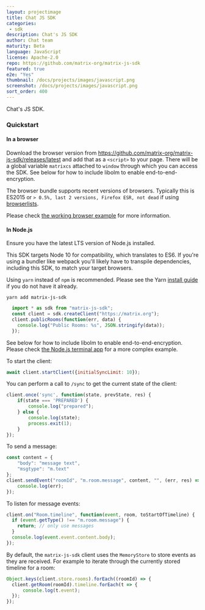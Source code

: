```yaml
---
layout: projectimage
title: Chat JS SDK
categories: 
 - sdk
description: Chat's JS SDK
author: Chat team
maturity: Beta
language: JavaScript
license: Apache-2.0
repo: https://github.com/matrix-org/matrix-js-sdk
featured: true
e2e: "Yes"
thumbnail: /docs/projects/images/javascript.png
screenshot: /docs/projects/images/javascript.png
sort_order: 400
---
```


Chat's JS SDK.

### Quickstart

#### In a browser

Download the browser version from
https://github.com/matrix-org/matrix-js-sdk/releases/latest and add that as a
``<script>`` to your page. There will be a global variable ``matrixcs``
attached to ``window`` through which you can access the SDK. See below for how to
include libolm to enable end-to-end-encryption.

The browser bundle supports recent versions of browsers. Typically this is ES2015
or `> 0.5%, last 2 versions, Firefox ESR, not dead` if using 
[browserlists](https://github.com/browserslist/browserslist).

Please check [the working browser example](https://github.com/matrix-org/matrix-js-sdk/tree/develop/examples/browser) for more information.

#### In Node.js

Ensure you have the latest LTS version of Node.js installed.

This SDK targets Node 10 for compatibility, which translates to ES6. If you're using
a bundler like webpack you'll likely have to transpile dependencies, including this
SDK, to match your target browsers.

Using `yarn` instead of `npm` is recommended. Please see the Yarn [install guide](https://yarnpkg.com/docs/install/) 
if you do not have it already.

``yarn add matrix-js-sdk``

```javascript
  import * as sdk from "matrix-js-sdk";
  const client = sdk.createClient("https://matrix.org");
  client.publicRooms(function(err, data) {
    console.log("Public Rooms: %s", JSON.stringify(data));
  });
```

See below for how to include libolm to enable end-to-end-encryption. Please check
[the Node.js terminal app](https://github.com/matrix-org/matrix-js-sdk/tree/develop/examples/node) for a more complex example.

To start the client:

```javascript
await client.startClient({initialSyncLimit: 10});
```

You can perform a call to `/sync` to get the current state of the client:

```javascript
client.once('sync', function(state, prevState, res) {
    if(state === 'PREPARED') {
        console.log("prepared");
    } else {
        console.log(state);
        process.exit(1);
    }
});
```

To send a message:

```javascript
const content = {
    "body": "message text",
    "msgtype": "m.text"
};
client.sendEvent("roomId", "m.room.message", content, "", (err, res) => {
    console.log(err);
});
```

To listen for message events:

```javascript
client.on("Room.timeline", function(event, room, toStartOfTimeline) {
  if (event.getType() !== "m.room.message") {
    return; // only use messages
  }
  console.log(event.event.content.body);
});
```

By default, the `matrix-js-sdk` client uses the `MemoryStore` to store events as they are received. For example to iterate through the currently stored timeline for a room:

```javascript
Object.keys(client.store.rooms).forEach((roomId) => {
  client.getRoom(roomId).timeline.forEach(t => {
      console.log(t.event);
  });
});
```
